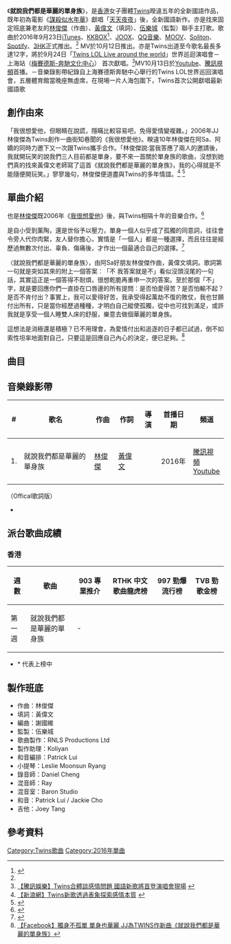 {{Infobox song
| name       = 就說我們都是華麗的單身族
| type       = single
| artist     = [[Twins|Twins]]
| album      = 
| cover      = 就說我們都是華麗的單身族.png
| released   = 2016年9月23日<ref name="sed">[https://itunes.apple.com/tw/album/jiu-shuo-wo-men-dou-shi-hua/id1156396507 Twins2016年全心作品推出]</ref>
| recorded   = 2016年
| genre      = [[華語流行音樂|華語流行音樂]]、[[Mandopop|Mandopop]]
| language   = [[國語|國語]]
| length     = 4分29秒
| label      = [[英皇娛樂|英皇娛樂]]
<!-- 未知參數 | number     = 1 -->
| producer   = [[黃偉文|黃偉文]] 填詞 <br /> [[林俊傑|林俊傑]] 作曲 <br /> [[謝國維|謝國維]] 編曲 <br /> [[伍樂城|伍樂城]] 監製
| prev_title = 
| prev_year  = 
| next_title = 
| next_year  = 
}}
《'''就說我們都是華麗的單身族'''》，是[[香港|香港]]女子團體[[Twins|Twins]]暌違五年的全新國語作品，既年初為電影《[[謀殺似水年華|謀殺似水年華]]》獻唱「[[天天夜夜_(Twins單曲)|天天夜夜]]」後，全新國語新作。亦是找來固定班底兼老友的[[林俊傑|林俊傑]]（作曲）、[[黃偉文|黃偉文]]（填詞）、[[伍樂城|伍樂城]]（監製）聯手主打歌。歌曲於2016年9月23日[[iTunes|iTunes]]、[[KKBOX|KKBOX]]<ref>{{Cite web |url=https://www.kkbox.com/tw/tc/song/Zeq00-HTZIHqM6WZqM6WZ0XL-index.html |title=就說我們都是華麗的單身族 kkbox online |accessdate=2016-09-23 |archive-date=2016-09-24 |archive-url=https://web.archive.org/web/20160924024929/https://www.kkbox.com/tw/tc/song/Zeq00-HTZIHqM6WZqM6WZ0XL-index.html |dead-url=no }}</ref>、[[JOOX|JOOX]]、[[QQ音樂|QQ音樂]]、[[MOOV|MOOV]]、[[Soliton|Soliton]]、[[Spotify|Spotify]]、[[3_(電訊)|3HK]]正式推出。<ref name="sed"/> MV於10月12日推出。亦是Twins出道至今歌名最長多達12字，將於9月24日「[[Twins_LOL_Live|Twins LOL Live around the world]]」世界巡迴演唱會－上海站（[[梅賽德斯-奔馳文化中心|梅賽德斯-奔馳文化中心]]） 首次獻唱。<ref>[http://www.izxox.cn/yyzx/20160805/373807.shtml 【騰訊娛樂】Twins合體談感情問題 國語新歌將首登演唱會現場] {{webarchive|url=https://web.archive.org/web/20170113153009/http://www.izxox.cn/yyzx/20160805/373807.shtml |date=2017-01-13 }}</ref>MV10月13日於[[Youtube|Youtube]]、[[騰訊視頻|騰訊視頻]]首播。－音樂錄影帶紀錄自上海賽德斯奔馳中心舉行的Twins LOL世界巡回演唱會，五層體育館當晚座無虛席，在現埸一片人海包圍下，Twins首次公開獻唱最新國語歌

==創作由來==
「我很想愛他，但眼睛在說謊，隱瞞比較容易吧，免得愛情變複雜。」2006年JJ林俊傑為Twins創作一曲街知巷聞的《我很想愛他》。睽違10年林俊傑在阿Sa、阿嬌的同時力邀下又一次跟Twins攜手合作。「林俊傑說:當我答應了兩人的邀請後，我就開玩笑的說我們三人目前都是單身，要不來一首關於單身族的歌曲，沒想到她們真的找來黃偉文老師寫了這首《就說我們都是華麗的單身族》，我的心得就是不能隨便開玩笑。」寥寥幾句，林俊傑便道盡與Twins的多年情誼。<ref>[http://dailynews.sina.com/bg/ent/music/sinacn/20160922/19377531103.html 【新浪網】Twins新歌透過表象探索感情本質 ] {{webarchive|url=https://web.archive.org/web/20160924025006/http://dailynews.sina.com/bg/ent/music/sinacn/20160922/19377531103.html |date=2016-09-24 }}</ref> <ref>{{Cite web |url=http://ent.people.com.cn/n1/2016/0923/c1085-28736166.html |title=【人民網】林俊傑暌違十年與Twins再度合作分享單身貴族精彩生活 |accessdate=2016-09-23 |archive-date=2016-09-24 |archive-url=https://web.archive.org/web/20160924020125/http://ent.people.com.cn/n1/2016/0923/c1085-28736166.html |dead-url=no }}</ref>

==單曲介紹==
也是[[林俊傑|林俊傑]]既2006年《[[八十塊環遊世界|我很想愛他]]》後，與Twins相隔十年的音樂合作。<REF>
{{Cite web |url=http://ent.news.cn/2016-09/23/c_1119610497.htm |title=【新華網】Twins新歌《就說我們都是華麗的單身族》首發 |accessdate=2016-09-23 |archive-date=2016-09-23 |archive-url=https://web.archive.org/web/20160923174533/http://ent.news.cn/2016-09/23/c_1119610497.htm |dead-url=no }}
</REF>

是自小受到薰陶，還是世俗予以壓力，單身一個人似乎成了孤獨的同意詞，往往會令旁人代你肉緊，友人替你擔心，實情是「一個人」都是一種選擇，而且往往是經歷過無數次付出、辜負、傷痛後，才作出一個最適合自己的選擇。<REF>{{Cite web |url=http://www.eegmusic.com/news/content.php/view/1957 |title=【英皇娛樂】一人前 也要滿足當前 Twins《就說我們都是華麗的單身族》 |access-date=2016-09-23 |archive-url=https://web.archive.org/web/20160923184218/http://www.eegmusic.com/news/content.php/view/1957 |archive-date=2016-09-23 |dead-url=yes }}</REF>

〈就說我們都是華麗的單身族〉，由阿Sa好朋友林俊傑作曲，黃偉文填詞。歌詞第一句就是突如其來的附上一個答案︰「不 我答案就是不」看似沒頭沒尾的一句話，其實這正是一個答得不耐煩，很想乾脆再重申一次的答案。至於那個「不」字，就是要回應你們一直掛在口唇邊的所有提問︰是否怕愛得苦？是否怕輸不起？是否不肯付出？事實上，我可以愛得好苦，我承受得起萬劫不復的敗仗，我也甘願付出所有，只是當你經歷過種種，才明白自己縱使孤獨，從中也可找到滿足，或許我就是享受一個人睡雙人床的舒服，樂意去做個華麗的單身族。

這想法是消極還是積極？已不用理會，為愛情付出和追逐的日子都已試過，倒不如索性坦率地面對自己，只要這是回應自己內心的決定，便已足夠。<ref>[https://www.facebook.com/CPOPFANS/posts/676536462496190 【Facebook】獨身不孤單 單身也華麗 JJ為TWINS作新曲《就說我們都是華麗的單身族》]</ref>

==曲目==

{{Tracklist
| total_length = 

| title1 = 就說我們都是華麗的單身族
| music1 = [[林俊傑|林俊傑]]
| lyrics1 = [[黃偉文|黃偉文]]
| arranger1 = [[謝國維|謝國維]]
| longnote1 = [[林俊傑|林俊傑]]十年後再次與Twins合作。<br />[[伍樂城|伍樂城]]＠RNLS 擔任監製
| length1 = 4:29

| title2 = 就說我們都是華麗的單身族 (KTV 版)
| music2 = [[林俊傑|林俊傑]]
| lyrics2 = [[黃偉文|黃偉文]]
| arranger2 = [[謝國維|謝國維]]
| longnote2 = 
| length2 = 4:29

| title3 = 就說我們都是華麗的單身族 (純音樂版)
| music3 = [[林俊傑|林俊傑]]
| lyrics3 = [[黃偉文|黃偉文]]
| arranger3 = [[謝國維|謝國維]]
| longnote3 = 
| length3 = 4:29

| title4 = 就說我們都是華麗的單身族 (Twins向你解說)
| music4 = [[林俊傑|林俊傑]]
| lyrics4 = [[黃偉文|黃偉文]]
| arranger4 = [[謝國維|謝國維]]
| longnote4 = 
| length4 = 4:29

}}

==音樂錄影帶==
{| class="wikitable"
|-
!#
!歌名
!作曲
!作詞
!導演
!首播日期
!頻道
|-
| 1. || 就說我們都是華麗的單身族 || [[林俊傑|林俊傑]] || [[黃偉文|黃偉文]] ||  || 2016年 ||[[騰訊視頻|騰訊視頻]]<BR/>[[Youtube|Youtube]]
|}
（Offical歌詞版）
*{{YouTube|peGw4wggMxU|就說我們都是華麗的單身族}}



== 派台歌曲成績 ==
===香港===
{| class="wikitable"
|-
!週數||歌曲||903 專業推介||RTHK 中文歌曲龍虎榜||997 勁爆流行榜||TVB 勁歌金榜
|-
| 第一週 ||就說我們都是華麗的單身族|| - ||  ||  || 
|}

* * 代表上榜中

== 製作班底 ==
*作曲：林俊傑
*填詞：黃偉文
*編曲：謝國維
*監製：伍樂城
*歌曲製作：RNLS Productions Ltd
*製作助理：Koliyan
*和音編排：Patrick Lui
*小提琴：Leslie Moonsun Ryang
*錄音師：Daniel Cheng
*混音師：Ray
*混音室：Baron Studio
*和音：Patrick Lui / Jackie Cho
*吉他：Joey Tang

== 參考資料 ==
{{reflist}}

{{Twins}}

[[Category:Twins歌曲|Category:Twins歌曲]]
[[Category:2016年單曲|Category:2016年單曲]]